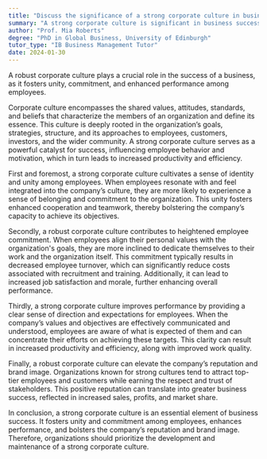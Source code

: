 ```yaml
---
title: "Discuss the significance of a strong corporate culture in business success"
summary: "A strong corporate culture is significant in business success as it fosters unity, commitment, and improved performance among employees."
author: "Prof. Mia Roberts"
degree: "PhD in Global Business, University of Edinburgh"
tutor_type: "IB Business Management Tutor"
date: 2024-01-30
---
```


A robust corporate culture plays a crucial role in the success of a business, as it fosters unity, commitment, and enhanced performance among employees.

Corporate culture encompasses the shared values, attitudes, standards, and beliefs that characterize the members of an organization and define its essence. This culture is deeply rooted in the organization’s goals, strategies, structure, and its approaches to employees, customers, investors, and the wider community. A strong corporate culture serves as a powerful catalyst for success, influencing employee behavior and motivation, which in turn leads to increased productivity and efficiency.

First and foremost, a strong corporate culture cultivates a sense of identity and unity among employees. When employees resonate with and feel integrated into the company’s culture, they are more likely to experience a sense of belonging and commitment to the organization. This unity fosters enhanced cooperation and teamwork, thereby bolstering the company’s capacity to achieve its objectives.

Secondly, a robust corporate culture contributes to heightened employee commitment. When employees align their personal values with the organization's goals, they are more inclined to dedicate themselves to their work and the organization itself. This commitment typically results in decreased employee turnover, which can significantly reduce costs associated with recruitment and training. Additionally, it can lead to increased job satisfaction and morale, further enhancing overall performance.

Thirdly, a strong corporate culture improves performance by providing a clear sense of direction and expectations for employees. When the company’s values and objectives are effectively communicated and understood, employees are aware of what is expected of them and can concentrate their efforts on achieving these targets. This clarity can result in increased productivity and efficiency, along with improved work quality.

Finally, a robust corporate culture can elevate the company’s reputation and brand image. Organizations known for strong cultures tend to attract top-tier employees and customers while earning the respect and trust of stakeholders. This positive reputation can translate into greater business success, reflected in increased sales, profits, and market share.

In conclusion, a strong corporate culture is an essential element of business success. It fosters unity and commitment among employees, enhances performance, and bolsters the company’s reputation and brand image. Therefore, organizations should prioritize the development and maintenance of a strong corporate culture.
    